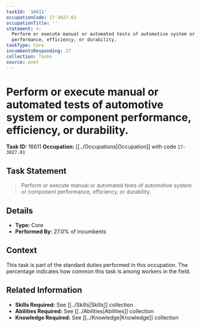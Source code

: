 ```yaml
---
taskId: '16611'
occupationCode: 17-3027.01
occupationTitle: ''
statement: >-
  Perform or execute manual or automated tests of automotive system or component
  performance, efficiency, or durability.
taskType: Core
incumbentsResponding: 27
collection: Tasks
source: onet
---
```

# Perform or execute manual or automated tests of automotive system or component performance, efficiency, or durability.

**Task ID:** 16611
**Occupation:** [[../Occupations|Occupation]] with code `17-3027.01`

## Task Statement

> Perform or execute manual or automated tests of automotive system or component performance, efficiency, or durability.

## Details

- **Type:** Core
- **Performed By:** 27.0% of incumbents

## Context

This task is part of the standard duties performed in this occupation. The percentage indicates how common this task is among workers in the field.

## Related Information

- **Skills Required:** See [[../Skills|Skills]] collection
- **Abilities Required:** See [[../Abilities|Abilities]] collection
- **Knowledge Required:** See [[../Knowledge|Knowledge]] collection
